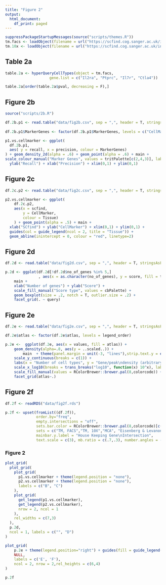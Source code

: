 ```yaml
---
title: "Figure 2"
output:
  html_document:
    df_print: paged
---
```



```r
suppressPackageStartupMessages(source("scripts/themes.R"))
tm.facs <- loadObject(filename = url("https://scfind.cog.sanger.ac.uk/indexes/tm_facs.rds"))
tm.10x <- loadObject(filename = url("https://scfind.cog.sanger.ac.uk/indexes/tm_10X.rds"))
```

## Table 2a
```r
table.2a <- hyperQueryCellTypes(object = tm.facs, 
                    gene.list = c("Il2ra", "Ptprc", "Il7r", "Ctla4"))

table.2a[order(table.2a$pval, decreasing = F),]
```


## Figure 2b
```r
source("scripts/2b.R")

df.2b.p1 <- read.table("data/fig2b.csv", sep = ",", header = T, stringsAsFactors = F)
 
df.2b.p1$MarkerGenes <- factor(df.2b.p1$MarkerGenes, levels = c("CellMarker", "Seurat", "scfind"))

p1.vs.cellmarker <- ggplot(
  df.2b.p1, 
  aes( y = recall, x = precision, colour = MarkerGenes)
) + geom_density_2d(alpha = .6) + geom_point(alpha = .6) + main + 
scale_colour_manual("Marker Genes", values = tritPalette[c(2,4,3)], labels = c("CellMarker", "Seurat", "SCfind")) +
  ylab("Recall") + xlab("Precision") + xlim(0,1) + ylim(0,1) 
```

## Figure 2c
```r
df.2c.p2 <- read.table("data/fig2c.csv", sep = ",", header = T, stringsAsFactors = F)

p2.vs.cellmarker <- ggplot(
    df.2c.p2,
    aes(x = scfind,
        y = CellMarker,
        colour = Tissue)
    ) + geom_point(alpha = .5) + main + 
  xlab("SCfind") + ylab("CellMarker") + xlim(0,1) + ylim(0,1) + 
  guides(col = guide_legend(ncol = 2, title = "Tissue")) +
  geom_abline(inintercept = 0, colour = "red", linetype=2)
```

## Figure 2d
```r
df.2d <- read.table("data/fig2d.csv", sep = ",", header = T, stringsAsFactors = F)

p.2d <- ggplot(df.2d[!df.2d$no_of_genes %in% 5,]
               , aes(x = as.character(no_of_genes), y = score, fill = type)) + 
    main + 
    xlab("Number of genes") + ylab("Score") + 
    scale_fill_manual("Score type", values = cbPalette) + 
    geom_boxplot(size = .2, notch = T, outlier.size = .2) + 
    facet_grid(. ~ query)
```

## Figure 2e
```r
df.2e <- read.table("data/fig2e.csv", sep = ",", header = T, stringsAsFactors = F)

df.2e$atlas <- factor(df.2e$atlas, levels = legend_order)

p.2e <-  ggplot(df.2e, aes(x = values, fill = atlas)) + 
    geom_density(alpha=.8, aes(y = ..scaled..)) + 
        main  + theme(panel.margin = unit(-3, "lines"),strip.text.y = element_blank() ) +
    scale_y_continuous(breaks = c(1)) +
    labs(x = "Number of cell types", y = "Gene/peak\ndensity (arbitrary)", fill = "Atlas") + 
    scale_x_log10(breaks = trans_breaks("log10", function(x) 10^x), labels = trans_format("log10", math_format(10^.x))) + 
    scale_fill_manual(values = RColorBrewer::brewer.pal(8,colorcode)) + 
    facet_grid(atlas~.)
```

## Figure 2f
```r
df.2f <- readRDS("data/fig2f.rds")

p.2f <- upset(fromList((df.2f)), 
              order.by="freq", 
              empty.intersections = "off", 
              sets.bar.color = RColorBrewer::brewer.pal(8,colorcode)[c(4:2,8)], 
              sets = c("TM, FACS","TM, 10X","MCA", "Eisenberg & Levanon" ), 
              mainbar.y.label = "House Keeping Gene\nIntersection", 
              text.scale = c(3), mb.ratio = c(.7,.3), number.angles = -45, scale.sets = "log10", point.size = 5, line.size = 3)
```

### Figure 2
```r
plot_grid(
  plot_grid(
    plot_grid(
      p1.vs.cellmarker + theme(legend.position = "none"),
      p2.vs.cellmarker + theme(legend.position = "none"),
      labels = c("B", "C")
    ),
    plot_grid(
      get_legend(p1.vs.cellmarker),
      get_legend(p2.vs.cellmarker), 
      nrow = 2, ncol = 1
    ),
    rel_widths = c(7,3)
  ),
  p.2d,
  ncol = 1, labels = c("", "D")
)

plot_grid(
    p.2e + theme(legend.position="right") + guides(fill = guide_legend(title.position = "top")),
    NULL,
    labels = c('E', 'F'),
    ncol = 2, nrow = 2,rel_heights = c(6,4)
)
```

```r
p.2f
```
